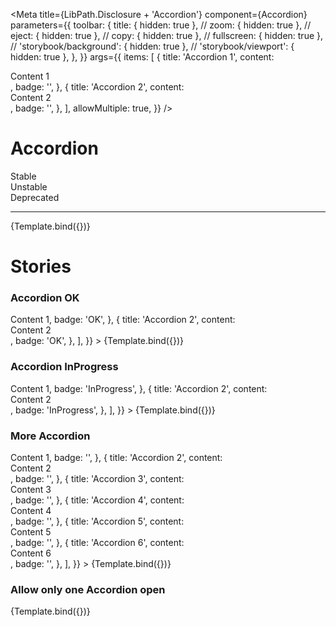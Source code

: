 

<Meta
  title={LibPath.Disclosure + 'Accordion'}
  component={Accordion}
  parameters={{
    toolbar: {
      title: { hidden: true },
      // zoom: { hidden: true },
      // eject: { hidden: true },
      // copy: { hidden: true },
      // fullscreen: { hidden: true },
      // 'storybook/background': { hidden: true },
      // 'storybook/viewport': { hidden: true },
    },
  }}
  args={{
    items: [
      {
        title: 'Accordion 1',
        content: <div>Content 1</div>,
        badge: '',
      },
      {
        title: 'Accordion 2',
        content: <div>Content 2</div>,
        badge: '',
      },
    ],
    allowMultiple: true,
  }}
/>

# Accordion

<div
  style={{
    borderRadius: '999999px',
    display: 'inline-block',
    padding: '2px 8px',
    fontSize: '14px',
    lineHeight: '20px',
    fontWeight: '700',
    textAlign: 'center',
    letterSpacing: '0.25px',
    backgroundColor: '#138849',
    color: '#ffffff',
    marginBottom: '16px',
    marginRight: '3px',
  }}
>
  Stable
</div>

<div
  style={{
    borderRadius: '999999px',
    display: 'inline-block',
    padding: '2px 8px',
    fontSize: '14px',
    lineHeight: '20px',
    fontWeight: '700',
    textAlign: 'center',
    letterSpacing: '0.25px',
    backgroundColor: '#D2CB3F',
    color: '#ffffff',
    marginBottom: '16px',
    marginRight: '3px',
  }}
>
  Unstable
</div>

<div
  style={{
    borderRadius: '999999px',
    display: 'inline-block',
    padding: '2px 8px',
    fontSize: '14px',
    lineHeight: '20px',
    fontWeight: '700',
    textAlign: 'center',
    letterSpacing: '0.25px',
    backgroundColor: '#D23F47',
    color: '#ffffff',
    marginBottom: '16px',
    marginRight: '3px',
  }}
>
  Deprecated
</div>

<hr />

<Preview withToolbar>
  <Story name="Accordion">{Template.bind({})}</Story>
</Preview>

<Props story="Accordion" />

# Stories

### Accordion OK

<Canvas>
    <Story 
    name= 'Accordion Ok'
    args={{
    items: [
      {
        title: 'Accordion 1',
        content: <div>Content 1</div>,
        badge: 'OK',
      },
      {
        title: 'Accordion 2',
        content: <div>Content 2</div>,
        badge: 'OK',
      },
    ],
  }}
    >
    {Template.bind({})}
    </Story>
</Canvas>

### Accordion InProgress

<Canvas>
    <Story 
    name= 'Accordion InProgress'
    args={{
    items: [
      {
        title: 'Accordion 1',
        content: <div>Content 1</div>,
        badge: 'InProgress',
      },
      {
        title: 'Accordion 2',
        content: <div>Content 2</div>,
        badge: 'InProgress',
      },
    ],
  }}
    >
    {Template.bind({})}
    </Story>
</Canvas>

### More Accordion

<Canvas>
    <Story 
    name= 'More Accordion'
    args={{
    items: [
      {
        title: 'Accordion 1',
        content: <div>Content 1</div>,
        badge: '',
      },
      {
        title: 'Accordion 2',
        content: <div>Content 2</div>,
        badge: '',
      },
       {
        title: 'Accordion 3',
        content: <div>Content 3</div>,
        badge: '',
      },
      {
        title: 'Accordion 4',
        content: <div>Content 4</div>,
        badge: '',
      },
       {
        title: 'Accordion 5',
        content: <div>Content 5</div>,
        badge: '',
      },
      {
        title: 'Accordion 6',
        content: <div>Content 6</div>,
        badge: '',
      },
    ],
  }}
    >
    {Template.bind({})}
    </Story>
</Canvas>


### Allow only one Accordion open

<Canvas>
    <Story 
    name= 'Only Accordion open'
    args={{
    allowMultiple: false,
    }}
    >
    {Template.bind({})}
    </Story>
</Canvas>

